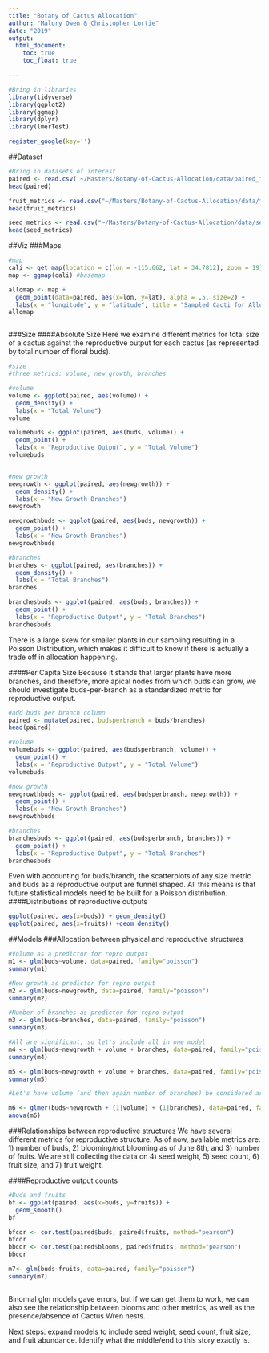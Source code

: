 ```yaml
---
title: "Botany of Cactus Allocation"
author: "Malory Owen & Christopher Lortie"
date: "2019"
output:
  html_document:
    toc: true
    toc_float: true

---
```



```r
#Bring in libraries
library(tidyverse)
library(ggplot2)
library(ggmap)
library(dplyr)
library(lmerTest)

register_google(key='')
```

##Dataset
```r
#Bring in datasets of interest
paired <- read.csv('~/Masters/Botany-of-Cactus-Allocation/data/paired_flower_fruit.csv')
head(paired)

fruit_metrics <- read.csv("~/Masters/Botany-of-Cactus-Allocation/data/fruit_metrics.csv")
head(fruit_metrics)

seed_metrics <- read.csv("~/Masters/Botany-of-Cactus-Allocation/data/seed_metrics.csv")
head(seed_metrics)


```

##Viz
###Maps
```r
#map
cali <- get_map(location = c(lon = -115.662, lat = 34.7812), zoom = 19)
map <- ggmap(cali) #basemap

allomap <- map +
  geom_point(data=paired, aes(x=lon, y=lat), alpha = .5, size=2) +
  labs(x = "longitude", y = "latitude", title = "Sampled Cacti for Allocation Observations")
allomap



```

###Size
####Absolute Size
Here we examine different metrics for total size of a cactus against the reproductive output for each cactus (as represented by total number of floral buds).
```r
#size
#three metrics: volume, new growth, branches

#volume
volume <- ggplot(paired, aes(volume)) +
  geom_density() +
  labs(x = "Total Volume")
volume

volumebuds <- ggplot(paired, aes(buds, volume)) +
  geom_point() +
  labs(x = "Reproductive Output", y = "Total Volume")
volumebuds


#new growth
newgrowth <- ggplot(paired, aes(newgrowth)) +
  geom_density() +
  labs(x = "New Growth Branches")
newgrowth

newgrowthbuds <- ggplot(paired, aes(buds, newgrowth)) +
  geom_point() +
  labs(x = "New Growth Branches")
newgrowthbuds

#branches
branches <- ggplot(paired, aes(branches)) +
  geom_density() +
  labs(x = "Total Branches")
branches

branchesbuds <- ggplot(paired, aes(buds, branches)) +
  geom_point() +
  labs(x = "Reproductive Output", y = "Total Branches")
branchesbuds

```
There is a large skew for smaller plants in our sampling resulting in a Poisson Distribution, which makes it difficult to know if there is actually a trade off in allocation happening.  

####Per Capita Size
Because it stands that larger plants have more branches, and therefore, more apical nodes from which buds can grow, we should investigate buds-per-branch as a standardized metric for reproductive output.
```r
#add buds per branch column
paired <- mutate(paired, budsperbranch = buds/branches)
head(paired)

#volume
volumebuds <- ggplot(paired, aes(budsperbranch, volume)) +
  geom_point() +
  labs(x = "Reproductive Output", y = "Total Volume")
volumebuds

#new growth
newgrowthbuds <- ggplot(paired, aes(budsperbranch, newgrowth)) +
  geom_point() +
  labs(x = "New Growth Branches")
newgrowthbuds

#branches
branchesbuds <- ggplot(paired, aes(budsperbranch, branches)) +
  geom_point() +
  labs(x = "Reproductive Output", y = "Total Branches")
branchesbuds

```
Even with accounting for buds/branch, the scatterplots of any size metric and buds as a reproductive output are funnel shaped. All this means is that future statistical models need to be built for a Poisson distribution.
####Distributions of reproductive outputs
```r
ggplot(paired, aes(x=buds)) + geom_density()
ggplot(paired, aes(x=fruits)) +geom_density()
```


##Models
###Allocation between physical and reproductive structures
```r
#Volume as a predictor for repro output
m1 <- glm(buds~volume, data=paired, family="poisson")
summary(m1)

#New growth as predictor for repro output
m2 <- glm(buds~newgrowth, data=paired, family="poisson")
summary(m2)

#Number of branches as predictor for repro output
m3 <- glm(buds~branches, data=paired, family="poisson")
summary(m3)

#All are significant, so let's include all in one model
m4 <- glm(buds~newgrowth + volume + branches, data=paired, family="poisson")
summary(m4)

m5 <- glm(buds~newgrowth + volume + branches, data=paired, family="poisson")
summary(m5)

#Let's have volume (and then again number of branches) be considered as random factors, and try some GLMMs. 

m6 <- glmer(buds~newgrowth + (1|volume) + (1|branches), data=paired, family="poisson")
anova(m6)
```

###Relationships between reproductive structures
We have several different metrics for reproductive structure. As of now, available metrics are: 1) number of buds, 2) blooming/not blooming as of June 8th, and 3) number of fruits. We are still collecting the data on 4) seed weight, 5) seed count, 6) fruit size, and 7) fruit weight. 

####Reproductive output counts
```r
#Buds and fruits
bf <- ggplot(paired, aes(x=buds, y=fruits)) +
  geom_smooth()
bf

bfcor <- cor.test(paired$buds, paired$fruits, method="pearson")
bfcor
bbcor <- cor.test(paired$blooms, paired$fruits, method="pearson")
bbcor

m7<- glm(buds~fruits, data=paired, family="poisson")
summary(m7)



```

Binomial glm models gave errors, but if we can get them to work, we can also see the relationship between blooms and other metrics, as well as the presence/absence of Cactus Wren nests.

Next steps: expand models to include seed weight, seed count, fruit size, and fruit abundance. Identify what the middle/end to this story exactly is. 


